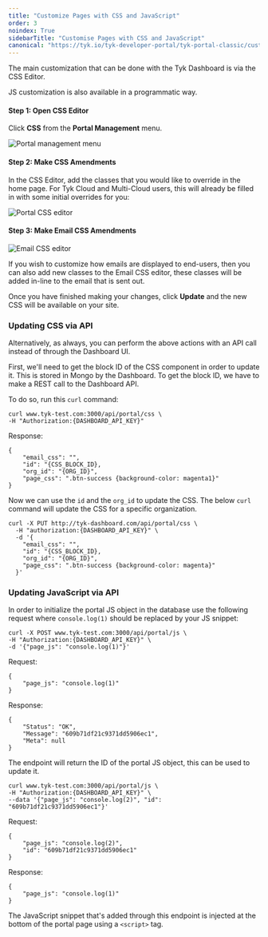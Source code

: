 ```yaml
---
title: "Customize Pages with CSS and JavaScript"
order: 3
noindex: True
sidebarTitle: "Customise Pages with CSS and JavaScript"
canonical: "https://tyk.io/tyk-developer-portal/tyk-portal-classic/customise/customising-using-dashboard"
---
```



<LegacyClassicPortalApi/>

The main customization that can be done with the Tyk Dashboard is via the CSS Editor.

JS customization is also available in a programmatic way.

#### Step 1: Open CSS Editor

Click **CSS** from the **Portal Management** menu.

<img src="/img/dashboard/portal-management/cssNav.png" alt="Portal management menu" />

#### Step 2: Make CSS Amendments

In the CSS Editor, add the classes that you would like to override in the home page. For Tyk Cloud and Multi-Cloud users, this will already be filled in with some initial overrides for you:

<img src="/img/dashboard/portal-management/cssEditor.png" alt="Portal CSS editor" />

#### Step 3: Make Email CSS Amendments

<img src="/img/dashboard/portal-management/portal_email_css.png" alt="Email CSS editor" />

If you wish to customize how emails are displayed to end-users, then you can also add new classes to the Email CSS editor, these classes will be added in-line to the email that is sent out.

Once you have finished making your changes, click **Update** and the new CSS will be available on your site.

### Updating CSS via API
Alternatively, as always, you can perform the above actions with an API call instead of through the Dashboard UI.

First, we'll need to get the block ID of the CSS component in order to update it.  This is stored in Mongo by the Dashboard.
To get the block ID, we have to make a REST call to the Dashboard API.  

To do so, run this `curl` command:

```{.copyWrapper}
curl www.tyk-test.com:3000/api/portal/css \
-H "Authorization:{DASHBOARD_API_KEY}"
```
Response:
```{.copyWrapper}
{
    "email_css": "",
    "id": "{CSS_BLOCK_ID},
    "org_id": "{ORG_ID}",
    "page_css": ".btn-success {background-color: magenta1}"
}
```
Now we can use the `id` and the `org_id` to update the CSS.
The below `curl` command will update the CSS for a specific organization.

```{.copyWrapper}
curl -X PUT http://tyk-dashboard.com/api/portal/css \
  -H "authorization:{DASHBOARD_API_KEY}" \
  -d '{
    "email_css": "",
    "id": "{CSS_BLOCK_ID},
    "org_id": "{ORG_ID}",
    "page_css": ".btn-success {background-color: magenta}"
  }' 
```

 [1]: /img/dashboard/portal-management/portal_man_css.png
 [2]: /img/dashboard/portal-management/portal_site_css.png

 ### Updating JavaScript via API

 In order to initialize the portal JS object in the database use the following request where `console.log(1)` should be replaced by your JS snippet:

 ```{.copyWrapper}
curl -X POST www.tyk-test.com:3000/api/portal/js \
-H "Authorization:{DASHBOARD_API_KEY}" \
-d '{"page_js": "console.log(1)"}'
```

Request:
```{.copyWrapper}
{
    "page_js": "console.log(1)"
}
```

Response:
```{.copyWrapper}
{
    "Status": "OK",
    "Message": "609b71df21c9371dd5906ec1",
    "Meta": null
}
```

The endpoint will return the ID of the portal JS object, this can be used to update it.

 ```{.copyWrapper}
curl www.tyk-test.com:3000/api/portal/js \
-H "Authorization:{DASHBOARD_API_KEY}" \
--data '{"page_js": "console.log(2)", "id": "609b71df21c9371dd5906ec1"}'
```

Request:
```{.copyWrapper}
{
    "page_js": "console.log(2)",
    "id": "609b71df21c9371dd5906ec1"
}
```

Response:
```{.copyWrapper}
{
    "page_js": "console.log(1)"
}
```

The JavaScript snippet that's added through this endpoint is injected at the bottom of the portal page using a `<script>` tag.
